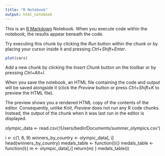 ---
title: "R Notebook"
output: html_notebook
---

This is an [R Markdown](http://rmarkdown.rstudio.com) Notebook. When you execute code within the notebook, the results appear beneath the code. 

Try executing this chunk by clicking the *Run* button within the chunk or by placing your cursor inside it and pressing *Ctrl+Shift+Enter*. 

```{r}
plot(cars)
```

Add a new chunk by clicking the *Insert Chunk* button on the toolbar or by pressing *Ctrl+Alt+I*.

When you save the notebook, an HTML file containing the code and output will be saved alongside it (click the *Preview* button or press *Ctrl+Shift+K* to preview the HTML file).

The preview shows you a rendered HTML copy of the contents of the editor. Consequently, unlike *Knit*, *Preview* does not run any R code chunks. Instead, the output of the chunk when it was last run in the editor is displayed.

olympic_data <- read.csv('/Users/bedir/Documents/summer_olympics.csv')

i <- c(1, 6, 9)
winners_by_country <- olympic_data[, i]
head(winners_by_country)
medals_table <- function(i){}
medals_table <- function(i){
m <- olympic_data[,i]
return(m)
}
medals_table(i)
